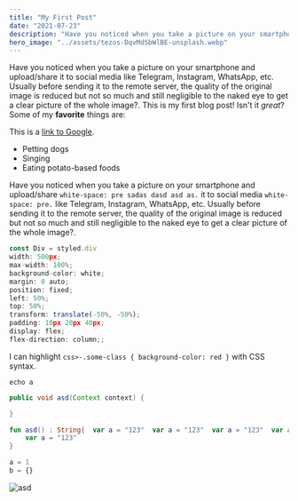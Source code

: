 ```yaml
---
title: "My First Post"
date: "2021-07-23"
description: "Have you noticed when you take a picture on your smartphone and upload/share it to social media like Telegram, Instagram, WhatsApp, etc."
hero_image: "../assets/tezos-DqvMdSbWlBE-unsplash.webp"
---
```



Have you noticed when you take a picture on your smartphone and upload/share it to social media like Telegram, Instagram, WhatsApp, etc. Usually before sending it to the remote server, the quality of the original image is reduced but not so much and still negligible to the naked eye to get a clear picture of the whole image?.
This is my first blog post! Isn't it _great_?
Some of my **favorite** things are:

<Announcement>This is a [link to Google](https://www.google.com).</Announcement>

- Petting dogs
- Singing
- Eating potato-based foods

Have you noticed when you take a picture on your smartphone and upload/share `white-space: pre sadas dasd asd as.` it to social media `white-space: pre.` like Telegram, Instagram,
WhatsApp, etc. Usually before sending it to the remote server, the quality of the
original image is reduced but not so much and still negligible to the naked eye to
get a clear picture of the whole image?.

```js
const Div = styled.div
width: 500px;
max-width: 100%;
background-color: white;
margin: 0 auto;
position: fixed;
left: 50%;
top: 50%;
transform: translate(-50%, -50%);
padding: 10px 20px 40px;
display: flex;
flex-direction: column;;

```

I can highlight `css>-.some-class { background-color: red }` with CSS syntax.

```shell
echo a
```

```java
public void asd(Context context) {

}
```

```kotlin
fun asd() : String{  var a = "123"  var a = "123"  var a = "123"  var a = "123"
    var a = "123"
}
```

```py
a = 1
b = {}
```

![asd](../assets/flow.webp)
